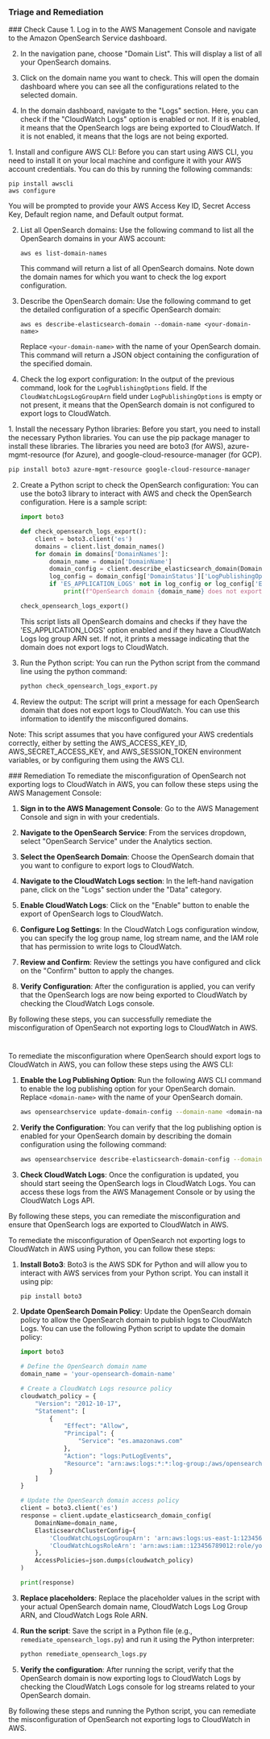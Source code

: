 
### Triage and Remediation
<Tabs>

<Tab title='Cause'>
### Check Cause
<AccordionGroup>
<Accordion title='Using Console' defaultOpen='true'>
1. Log in to the AWS Management Console and navigate to the Amazon OpenSearch Service dashboard.

2. In the navigation pane, choose "Domain List". This will display a list of all your OpenSearch domains.

3. Click on the domain name you want to check. This will open the domain dashboard where you can see all the configurations related to the selected domain.

4. In the domain dashboard, navigate to the "Logs" section. Here, you can check if the "CloudWatch Logs" option is enabled or not. If it is enabled, it means that the OpenSearch logs are being exported to CloudWatch. If it is not enabled, it means that the logs are not being exported.
</Accordion>

<Accordion title='Using CLI'>
1. Install and configure AWS CLI: Before you can start using AWS CLI, you need to install it on your local machine and configure it with your AWS account credentials. You can do this by running the following commands:

   ```
   pip install awscli
   aws configure
   ```
   You will be prompted to provide your AWS Access Key ID, Secret Access Key, Default region name, and Default output format.

2. List all OpenSearch domains: Use the following command to list all the OpenSearch domains in your AWS account:

   ```
   aws es list-domain-names
   ```
   This command will return a list of all OpenSearch domains. Note down the domain names for which you want to check the log export configuration.

3. Describe the OpenSearch domain: Use the following command to get the detailed configuration of a specific OpenSearch domain:

   ```
   aws es describe-elasticsearch-domain --domain-name <your-domain-name>
   ```
   Replace `<your-domain-name>` with the name of your OpenSearch domain. This command will return a JSON object containing the configuration of the specified domain.

4. Check the log export configuration: In the output of the previous command, look for the `LogPublishingOptions` field. If the `CloudWatchLogsLogGroupArn` field under `LogPublishingOptions` is empty or not present, it means that the OpenSearch domain is not configured to export logs to CloudWatch.
</Accordion>

<Accordion title='Using Python'>
1. Install the necessary Python libraries: Before you start, you need to install the necessary Python libraries. You can use the pip package manager to install these libraries. The libraries you need are boto3 (for AWS), azure-mgmt-resource (for Azure), and google-cloud-resource-manager (for GCP).

   ```bash
   pip install boto3 azure-mgmt-resource google-cloud-resource-manager
   ```

2. Create a Python script to check the OpenSearch configuration: You can use the boto3 library to interact with AWS and check the OpenSearch configuration. Here is a sample script:

   ```python
   import boto3

   def check_opensearch_logs_export():
       client = boto3.client('es')
       domains = client.list_domain_names()
       for domain in domains['DomainNames']:
           domain_name = domain['DomainName']
           domain_config = client.describe_elasticsearch_domain(DomainName=domain_name)
           log_config = domain_config['DomainStatus']['LogPublishingOptions']
           if 'ES_APPLICATION_LOGS' not in log_config or log_config['ES_APPLICATION_LOGS']['CloudWatchLogsLogGroupArn'] == '':
               print(f"OpenSearch domain {domain_name} does not export logs to CloudWatch")

   check_opensearch_logs_export()
   ```

   This script lists all OpenSearch domains and checks if they have the 'ES_APPLICATION_LOGS' option enabled and if they have a CloudWatch Logs log group ARN set. If not, it prints a message indicating that the domain does not export logs to CloudWatch.

3. Run the Python script: You can run the Python script from the command line using the python command:

   ```bash
   python check_opensearch_logs_export.py
   ```

4. Review the output: The script will print a message for each OpenSearch domain that does not export logs to CloudWatch. You can use this information to identify the misconfigured domains.

Note: This script assumes that you have configured your AWS credentials correctly, either by setting the AWS_ACCESS_KEY_ID, AWS_SECRET_ACCESS_KEY, and AWS_SESSION_TOKEN environment variables, or by configuring them using the AWS CLI.
</Accordion>

</AccordionGroup>
</Tab>
<Tab title='Remediation'>
### Remediation

<AccordionGroup>
<Accordion title='Using Console' defaultOpen='true'>
To remediate the misconfiguration of OpenSearch not exporting logs to CloudWatch in AWS, you can follow these steps using the AWS Management Console:

1. **Sign in to the AWS Management Console**: Go to the AWS Management Console and sign in with your credentials.

2. **Navigate to the OpenSearch Service**: From the services dropdown, select "OpenSearch Service" under the Analytics section.

3. **Select the OpenSearch Domain**: Choose the OpenSearch domain that you want to configure to export logs to CloudWatch.

4. **Navigate to the CloudWatch Logs section**: In the left-hand navigation pane, click on the "Logs" section under the "Data" category.

5. **Enable CloudWatch Logs**: Click on the "Enable" button to enable the export of OpenSearch logs to CloudWatch.

6. **Configure Log Settings**: In the CloudWatch Logs configuration window, you can specify the log group name, log stream name, and the IAM role that has permission to write logs to CloudWatch.

7. **Review and Confirm**: Review the settings you have configured and click on the "Confirm" button to apply the changes.

8. **Verify Configuration**: After the configuration is applied, you can verify that the OpenSearch logs are now being exported to CloudWatch by checking the CloudWatch Logs console.

By following these steps, you can successfully remediate the misconfiguration of OpenSearch not exporting logs to CloudWatch in AWS.

#
</Accordion>

<Accordion title='Using CLI'>
To remediate the misconfiguration where OpenSearch should export logs to CloudWatch in AWS, you can follow these steps using the AWS CLI:

1. **Enable the Log Publishing Option**:
   Run the following AWS CLI command to enable the log publishing option for your OpenSearch domain. Replace `<domain-name>` with the name of your OpenSearch domain.
   ```bash
   aws opensearchservice update-domain-config --domain-name <domain-name> --advanced-security-options "AuditLogs: { CloudWatchLogs: { Enabled: true }}"
   ```

2. **Verify the Configuration**:
   You can verify that the log publishing option is enabled for your OpenSearch domain by describing the domain configuration using the following command:
   ```bash
   aws opensearchservice describe-elasticsearch-domain-config --domain-name <domain-name>
   ```

3. **Check CloudWatch Logs**:
   Once the configuration is updated, you should start seeing the OpenSearch logs in CloudWatch Logs. You can access these logs from the AWS Management Console or by using the CloudWatch Logs API.

By following these steps, you can remediate the misconfiguration and ensure that OpenSearch logs are exported to CloudWatch in AWS.
</Accordion>

<Accordion title='Using Python'>
To remediate the misconfiguration of OpenSearch not exporting logs to CloudWatch in AWS using Python, you can follow these steps:

1. **Install Boto3**: Boto3 is the AWS SDK for Python and will allow you to interact with AWS services from your Python script. You can install it using pip:
   ```bash
   pip install boto3
   ```

2. **Update OpenSearch Domain Policy**: Update the OpenSearch domain policy to allow the OpenSearch domain to publish logs to CloudWatch Logs. You can use the following Python script to update the domain policy:
   ```python
   import boto3

   # Define the OpenSearch domain name
   domain_name = 'your-opensearch-domain-name'

   # Create a CloudWatch Logs resource policy
   cloudwatch_policy = {
       "Version": "2012-10-17",
       "Statement": [
           {
               "Effect": "Allow",
               "Principal": {
                   "Service": "es.amazonaws.com"
               },
               "Action": "logs:PutLogEvents",
               "Resource": "arn:aws:logs:*:*:log-group:/aws/opensearch-service/*"
           }
       ]
   }

   # Update the OpenSearch domain access policy
   client = boto3.client('es')
   response = client.update_elasticsearch_domain_config(
       DomainName=domain_name,
       ElasticsearchClusterConfig={
           'CloudWatchLogsLogGroupArn': 'arn:aws:logs:us-east-1:123456789012:log-group:/aws/opensearch-service/*',
           'CloudWatchLogsRoleArn': 'arn:aws:iam::123456789012:role/your-cloudwatch-role'
       },
       AccessPolicies=json.dumps(cloudwatch_policy)
   )

   print(response)
   ```

3. **Replace placeholders**: Replace the placeholder values in the script with your actual OpenSearch domain name, CloudWatch Logs Log Group ARN, and CloudWatch Logs Role ARN.

4. **Run the script**: Save the script in a Python file (e.g., `remediate_opensearch_logs.py`) and run it using the Python interpreter:
   ```bash
   python remediate_opensearch_logs.py
   ```

5. **Verify the configuration**: After running the script, verify that the OpenSearch domain is now exporting logs to CloudWatch Logs by checking the CloudWatch Logs console for log streams related to your OpenSearch domain.

By following these steps and running the Python script, you can remediate the misconfiguration of OpenSearch not exporting logs to CloudWatch in AWS.
</Accordion>

</AccordionGroup>
</Tab>
</Tabs>
